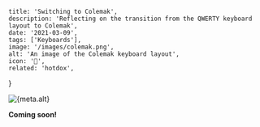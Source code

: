 
    title: 'Switching to Colemak',
    description: 'Reflecting on the transition from the QWERTY keyboard layout to Colemak',
    date: '2021-03-09',
    tags: ['Keyboards'],
    image: '/images/colemak.png',
    alt: 'An image of the Colemak keyboard layout',
    icon: '🙌',
    related: 'hotdox',
}


<div className="flex justify-center">
    <Image
        width={512}
        height={512}
        src={banner}
        alt={meta.alt}
        placeholder="blur"
        priority
    />
</div>

**Coming soon!**
